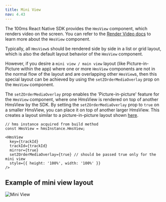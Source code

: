 ```yaml
---
title: Mini View
nav: 4.43
---
```


The 100ms React Native SDK provides the `HmsView` component, which renders video on the screen. You can refer to the [Render Video docs](/react-native/v2/how--to-guides/set-up-video-conferencing/render-video/overview) to learn more about the `HmsView` component.

Typically, all `HmsView`s should be rendered side by side in a list or grid layout, which is also the default layout behavior of the `HmsView` component.

However, if you desire a `mini view / main view` layout (like Picture-in-Picture within the app) where one or more `HmsView` components are not in the normal flow of the layout and are overlapping other `HmsView`s, then this special layout can be achieved by using the `setZOrderMediaOverlay` prop on the `HmsView` component.

The `setZOrderMediaOverlay` prop enables the 'Picture-in-picture' feature for the `HmsView` component, where one HmsView is rendered on top of another HmsView by the SDK. By setting the `setZOrderMediaOverlay` prop to `true` on a smaller HmsView, you can place it on top of another larger HmsView. This creates a layout similar to a picture-in-picture layout shown [here](#example-of-mini-view-layout).

```js{8}
// hms instance acquired from build method
const HmsView = hmsInstance.HmsView;

<HmsView
  key={trackId}
  trackId={trackId}
  mirror={true}
  setZOrderMediaOverlay={true} // should be passed true only for the mini view
  style={{ height: '100%', width: '100%' }}
/>
```

## Example of mini view layout

![Mini View](/docs/v2/mini-view.png)
